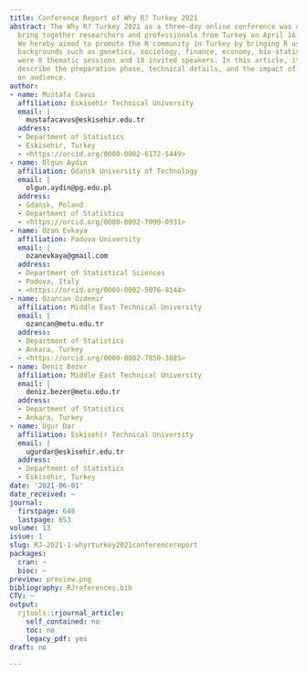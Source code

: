 ```yaml
---
title: Conference Report of Why R? Turkey 2021
abstract: The Why R? Turkey 2021 as a three-day online conference was organized to
  bring together researchers and professionals from Turkey on April 16-17-18, 2021.
  We hereby aimed to promote the R community in Turkey by bringing R users with different
  backgrounds such as genetics, sociology, finance, economy, bio-statistics. There
  were 8 thematic sessions and 18 invited speakers. In this article, it is aimed to
  describe the preparation phase, technical details, and the impact of the conference
  on audience.
author:
- name: Mustafa Cavus
  affiliation: Eskisehir Technical University
  email: |
    mustafacavus@eskisehir.edu.tr
  address:
  - Department of Statistics
  - Eskisehir, Turkey
  - <https://orcid.org/0000-0002-6172-5449>
- name: Olgun Aydın
  affiliation: Gdańsk University of Technology
  email: |
    olgun.aydin@pg.edu.pl
  address:
  - Gdańsk, Poland
  - Department of Statistics
  - <https://orcid.org/0000-0002-7090-0931>
- name: Ozan Evkaya
  affiliation: Padova University
  email: |
    ozanevkaya@gmail.com
  address:
  - Department of Statistical Sciences
  - Padova, Italy
  - <https://orcid.org/0000-0002-5076-8144>
- name: Ozancan Ozdemir
  affiliation: Middle East Technical University
  email: |
    ozancan@metu.edu.tr
  address:
  - Department of Statistics
  - Ankara, Turkey
  - <https://orcid.org/0000-0002-7850-3885>
- name: Deniz Bezer
  affiliation: Middle East Technical University
  email: |
    deniz.bezer@metu.edu.tr
  address:
  - Department of Statistics
  - Ankara, Turkey
- name: Ugur Dar
  affiliation: Eskisehir Technical University
  email: |
    ugurdar@eskisehir.edu.tr
  address:
  - Department of Statistics
  - Eskisehir, Turkey
date: '2021-06-01'
date_received: ~
journal:
  firstpage: 648
  lastpage: 653
volume: 13
issue: 1
slug: RJ-2021-1-whyrturkey2021conferencereport
packages:
  cran: ~
  bioc: ~
preview: preview.png
bibliography: RJreferences.bib
CTV: ~
output:
  rjtools::rjournal_article:
    self_contained: no
    toc: no
    legacy_pdf: yes
draft: no

---
```

